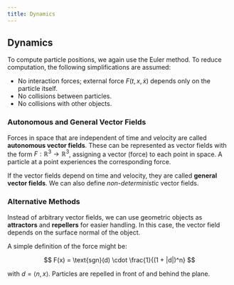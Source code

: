 ```yaml
---
title: Dynamics
---
```


## Dynamics

To compute particle positions, we again use the Euler method. To reduce computation, the following simplifications are assumed:

- No interaction forces; external force $F(t,x,\dot{x})$ depends only on the particle itself.
- No collisions between particles.
- No collisions with other objects.

### Autonomous and General Vector Fields

Forces in space that are independent of time and velocity are called **autonomous vector fields**. These can be represented as vector fields with the form $F: \mathbb{R}^3 \to \mathbb{R}^3$, assigning a vector (force) to each point in space. A particle at a point experiences the corresponding force.

If the vector fields depend on time and velocity, they are called **general vector fields**. We can also define _non-deterministic_ vector fields.

### Alternative Methods

Instead of arbitrary vector fields, we can use geometric objects as **attractors** and **repellers** for easier handling. In this case, the vector field depends on the surface normal of the object.

A simple definition of the force might be:

$$
F(x) = \text{sgn}(d) \cdot \frac{1}{(1 + |d|)^n}
$$

with $d = \langle n, x \rangle$. Particles are repelled in front of and behind the plane.


